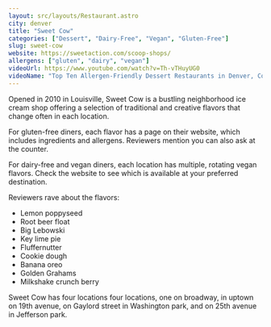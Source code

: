 ```yaml
---
layout: src/layouts/Restaurant.astro
city: denver
title: "Sweet Cow"
categories: ["Dessert", "Dairy-Free", "Vegan", "Gluten-Free"]
slug: sweet-cow
website: https://sweetaction.com/scoop-shops/
allergens: ["gluten", "dairy", "vegan"]
videoUrl: https://www.youtube.com/watch?v=Th-vTHuyUG0
videoName: "Top Ten Allergen-Friendly Dessert Restaurants in Denver, Colorado"
---
```


Opened in 2010 in Louisville, Sweet Cow is a bustling neighborhood ice cream shop offering a selection of traditional and creative flavors that change often in each location.

For gluten-free diners, each flavor has a page on their website, which includes ingredients and allergens. Reviewers mention you can also ask at the counter.

For dairy-free and vegan diners, each location has multiple, rotating vegan flavors. Check the website to see which is available at your preferred destination.

Reviewers rave about the flavors:
* Lemon poppyseed
* Root beer float
* Big Lebowski
* Key lime pie
* Fluffernutter
* Cookie dough
* Banana oreo
* Golden Grahams
* Milkshake crunch berry

Sweet Cow has four locations four locations, one on broadway, in uptown on 19th avenue, on Gaylord street in Washington park, and on 25th avenue in Jefferson park.
